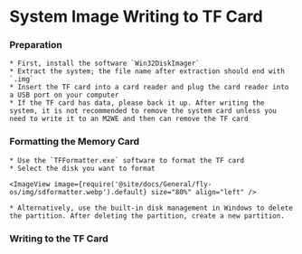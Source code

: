 



# System Image Writing to TF Card

### Preparation

    * First, install the software `Win32DiskImager`
    * Extract the system; the file name after extraction should end with `.img`
    * Insert the TF card into a card reader and plug the card reader into a USB port on your computer
    * If the TF card has data, please back it up. After writing the system, it is not recommended to remove the system card unless you need to write it to an M2WE and then can remove the TF card

### Formatting the Memory Card

    * Use the `TFFormatter.exe` software to format the TF card
    * Select the disk you want to format

    <ImageView image={require('@site/docs/General/fly-os/img/sdformatter.webp').default} size="80%" align="left" />

    * Alternatively, use the built-in disk management in Windows to delete the partition. After deleting the partition, create a new partition.

### Writing to the TF Card

<WIN32 />